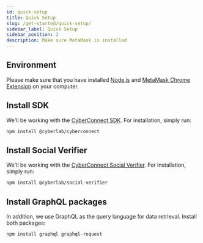 ```yaml
---
id: quick-setup
title: Quick Setup
slug: /get-started/quick-setup/
sidebar_label: Quick Setup
sidebar_position: 2
description: Make sure MetaMask is installed
---
```


## Environment
Please make sure that you have installed [Node.js](https://nodejs.org/en/download/) and [MetaMask Chrome Extension](https://metamask.io/) on your computer.

## Install SDK

We'll be working with the [CyberConnect SDK](/cyberconnect-sdk/connect-with-sdk/). For installation, simply run:

```bash npm2yarn
npm install @cyberlab/cyberconnect
```

## Install Social Verifier

We'll be working with the [CyberConnect Social Verifier](/cyberconnect-sdk/cyberconnect-social-verifier/). For installation, simply run:

```bash npm2yarn
npm install @cyberlab/social-verifier
```

## Install GraphQL packages

In addition, we use GraphQL as the query language for data retrieval. Install both packages:

```bash npm2yarn
npm install graphql graphql-request
```
